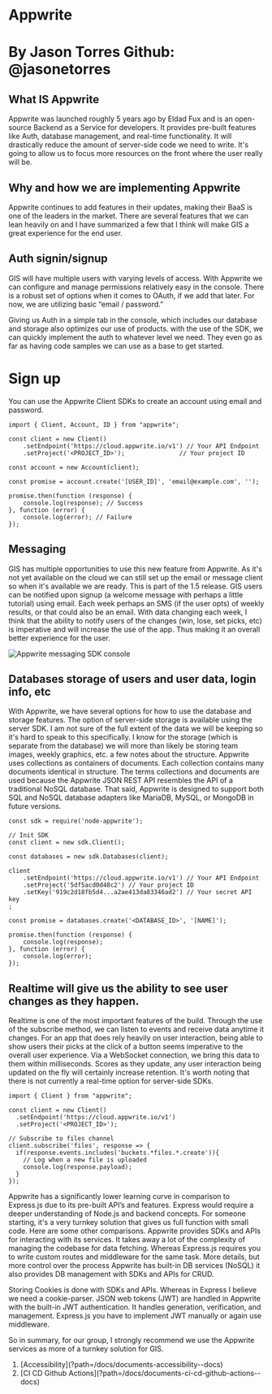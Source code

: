 
# Appwrite

# By Jason Torres Github: @jasonetorres

## What IS Appwrite

Appwrite was launched roughly 5 years ago by Eldad Fux and is an
open-source Backend as a Service for developers. It provides pre-built
features like Auth, database management, and real-time functionality. It
will drastically reduce the amount of server-side code we need to
write. It's going to allow us to focus more resources on the front where
the user really will be.

## Why and how we are implementing Appwrite

Appwrite continues to add features in their updates, making their
BaaS is one of the leaders in the market. There are several features that
we can lean heavily on and I have summarized a few that I think will
make GIS a great experience for the end user.

## Auth signin/signup

GIS will have multiple users with varying levels of access. With
Appwrite we can configure and manage permissions relatively
easy in the console. There is a robust set of options when it comes to
OAuth, if we add that later. For now, we are utilizing basic “email /
password.”

Giving us Auth in a simple tab in the console, which includes our
database and storage also optimizes our use of products. with the use of
the SDK, we can quickly implement the auth to whatever level
we need. They even go as far as having code samples we can use as
a base to get started.

# Sign up

You can use the Appwrite Client SDKs to create an account using email and password.

```
import { Client, Account, ID } from "appwrite";

const client = new Client()
    .setEndpoint('https://cloud.appwrite.io/v1') // Your API Endpoint
    .setProject('<PROJECT_ID>');               // Your project ID

const account = new Account(client);

const promise = account.create('[USER_ID]', 'email@example.com', '');

promise.then(function (response) {
    console.log(response); // Success
}, function (error) {
    console.log(error); // Failure
});

```

## Messaging

GIS has multiple opportunities to use this new feature from Appwrite.
As it's not yet available on the cloud we can still set up the email or
message client so when it's available we are ready. This is part of the
1.5 release. GIS users can be notified upon signup (a welcome
message with perhaps a little tutorial) using email. Each week perhaps
an SMS (if the user opts) of weekly results, or that could also be an email.
With data changing each week, I think that the ability to notify users of
the changes (win, lose, set picks, etc) is imperative and will increase
the use of the app. Thus making it an overall better experience for the
user.

<Image alt="Appwrite messaging SDK console" src={appwriteMessaging} />

## Databases storage of users and user data, login info, etc

With Appwrite, we have several options for how to use the database
and storage features. The option of server-side storage is available
using the server SDK. I am not sure of the full extent of the data we will
be keeping so it's hard to speak to this specifically. I know for the
storage (which is separate from the database) we will more than likely
be storing team images, weekly graphics, etc. a few notes about the
structure. Appwrite uses collections as containers of documents. Each
collection contains many documents identical in structure. The terms
collections and documents are used because the Appwrite JSON
REST API resembles the API of a traditional NoSQL database.
That said, Appwrite is designed to support both SQL and NoSQL
database adapters like MariaDB, MySQL, or MongoDB in future versions.

```
const sdk = require('node-appwrite');

// Init SDK
const client = new sdk.Client();

const databases = new sdk.Databases(client);

client
    .setEndpoint('https://cloud.appwrite.io/v1') // Your API Endpoint
    .setProject('5df5acd0d48c2') // Your project ID
    .setKey('919c2d18fb5d4...a2ae413da83346ad2') // Your secret API key
;

const promise = databases.create('<DATABASE_ID>', '[NAME]');

promise.then(function (response) {
    console.log(response);
}, function (error) {
    console.log(error);
});

```

## Realtime will give us the ability to see user changes as they happen.

Realtime is one of the most important features of the build. Through
the use of the subscribe method, we can listen to events and
receive data anytime it changes. For an app that does rely heavily on
user interaction, being able to show users their picks at the click of a
button seems imperative to the overall user experience. Via a
WebSocket connection, we bring this data to them within milliseconds.
Scores as they update, any user interaction being updated on the fly
will certainly increase retention. It's worth noting that there is not
currently a real-time option for server-side SDKs.

```
import { Client } from "appwrite";

const client = new Client()
  .setEndpoint('https://cloud.appwrite.io/v1')
  .setProject('<PROJECT_ID>');

// Subscribe to files channel
client.subscribe('files', response => {
  if(response.events.includes('buckets.*files.*.create')){
    // Log when a new file is uploaded
    console.log(response.payload);
  }
});

```

Appwrite has a significantly lower learning curve in comparison to
Express.js due to its pre-built API’s and features. Express would
require a deeper understanding of Node.js and backend concepts.
For someone starting, it's a very turnkey solution that gives us full
function with small code. Here are some other comparisons.
Appwrite provides SDKs and APIs for interacting with its services. It
takes away a lot of the complexity of managing the codebase for data
fetching. Whereas Express.js requires you to write custom routes and
middleware for the same task. More details, but more control over the
process Appwrite has built-in DB services (NoSQL) it also provides DB
management with SDKs and APIs for CRUD.

Storing Cookies is done with SDKs and APIs. Whereas in Express I
believe we need a cookie-parser.
JSON web tokens (JWT) are handled in Appwrite with the built-in JWT
authentication. It handles generation, verification, and management.
Express.js you have to implement JWT manually or again use
middleware.

So in summary, for our group, I strongly recommend we use the
Appwrite services as more of a turnkey solution for GIS.

<ol className="doc_nav_links">
  <li>[Accessibility](?path=/docs/documents-accessibility--docs)</li>
  <li>
    [CI CD Github Actions](?path=/docs/documents-ci-cd-github-actions--docs)
  </li>
</ol>
